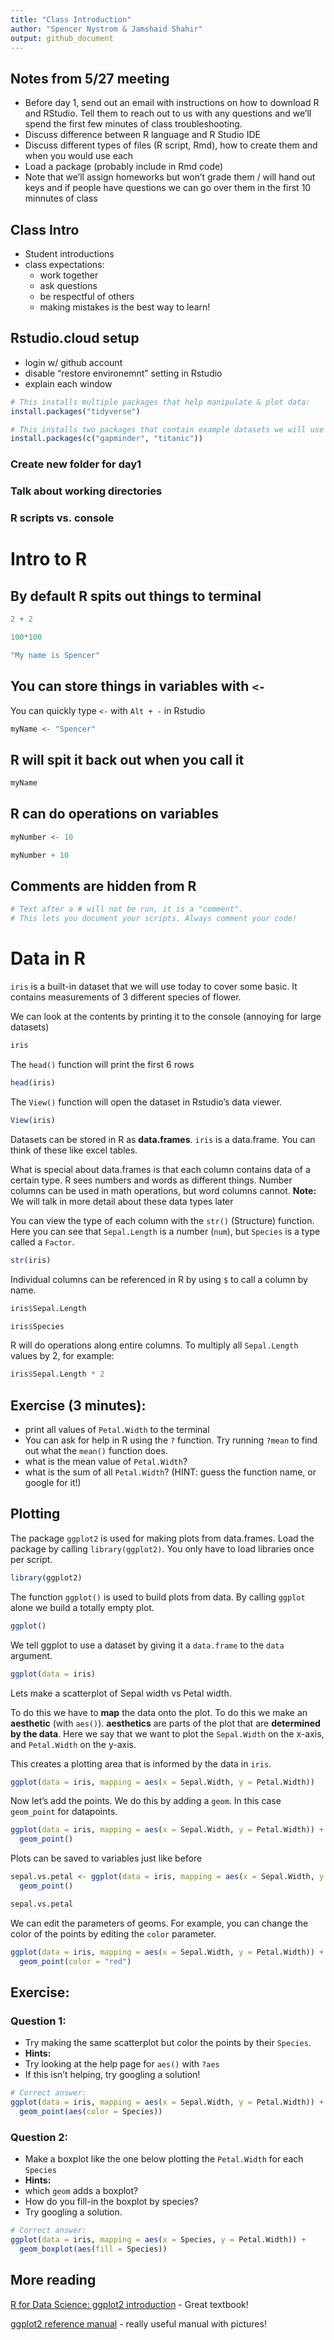 ```yaml
---
title: "Class Introduction"
author: "Spencer Nystrom & Jamshaid Shahir"
output: github_document
---
```


## Notes from 5/27 meeting 
- Before day 1, send out an email with instructions on how to download R and RStudio. Tell them to reach out to us with any questions and we’ll spend the first few minutes of class troubleshooting.
- Discuss difference between R language and R Studio IDE
- Discuss different types of files (R script, Rmd), how to create them and when you would use each
- Load a package (probably include in Rmd code)
- Note that we’ll assign homeworks but won’t grade them / will hand out keys and if people have questions we can go over them in the first 10 minnutes of class

## Class Intro
 - Student introductions
 - class expectations:
   - work together
   - ask questions
   - be respectful of others
   - making mistakes is the best way to learn!

## Rstudio.cloud setup

 - login w/ github account
 - disable "restore environemnt" setting in Rstudio
 - explain each window
 

```r
# This installs multiple packages that help manipulate & plot data:
install.packages("tidyverse")

# This installs two packages that contain example datasets we will use later in the course:
install.packages(c("gapminder", "titanic"))
```

### Create new folder for day1
### Talk about working directories

### R scripts vs. console


# Intro to R

## By default R spits out things to terminal
```r
2 + 2

100*100

"My name is Spencer"
```

## You can store things in **variables** with `<-`

You can quickly type `<-` with `Alt + -` in Rstudio

```r
myName <- "Spencer"
```

## R will spit it back out when you call it
```r
myName
```

## R can do operations on variables
```r
myNumber <- 10

myNumber + 10
```

## Comments are hidden from R
```r
# Text after a # will not be run, it is a "comment". 
# This lets you document your scripts. Always comment your code!
```



# Data in R

`iris` is a built-in dataset that we will use today to cover some basic. It
contains measurements of 3 different species of flower.

We can look at the contents by printing it to the console (annoying for large datasets)
```r
iris
```

The `head()` function will print the first 6 rows
```r
head(iris)
```

The `View()` function will open the dataset in Rstudio's data viewer.
```r
View(iris)
```

Datasets can be stored in R as **data.frames**. `iris` is a data.frame. You can think of these like excel tables.

What is special about data.frames is that each column contains data of a certain type. R sees numbers and words as different things. Number columns can be used in math operations, but word columns cannot.
**Note:** We will talk in more detail about these data types later

You can view the type of each column with the `str()` (Structure) function. Here you can see that `Sepal.Length` is a number (`num`), but `Species` is a type called a `Factor`.
```r
str(iris)
```

Individual columns can be referenced in R by using `$` to call a column by name.
```r
iris$Sepal.Length
```

```r
iris$Species
```

R will do operations along entire columns. To multiply all `Sepal.Length` values by 2, for example:
```r
iris$Sepal.Length * 2
```

## Exercise (3 minutes):
 - print all values of `Petal.Width` to the terminal
 - You can ask for help in R using the `?` function. Try running `?mean` to find out what the `mean()` function does.
 - what is the mean value of `Petal.Width`?
 - what is the sum of all `Petal.Width`? (HINT: guess the function name, or google for it!)
 
 
## Plotting

The package `ggplot2` is used for making plots from data.frames. Load the package by calling `library(ggplot2)`. You only have to load libraries once per script.

```r
library(ggplot2)
```


The function `ggplot()` is used to build plots from data. By calling `ggplot` alone we build a totally empty plot.

```r
ggplot()
```

We tell ggplot to use a dataset by giving it a `data.frame` to the `data` argument.
```r
ggplot(data = iris)
```

Lets make a scatterplot of Sepal width vs Petal width.

To do this we have to **map** the data onto the plot. To do this we make an **aesthetic** (with `aes()`). **aesthetics** are parts of the plot that are **determined by the data**. Here we say that we want to plot the `Sepal.Width` on the x-axis, and `Petal.Width` on the y-axis.

This creates a plotting area that is informed by the data in `iris`.
```r
ggplot(data = iris, mapping = aes(x = Sepal.Width, y = Petal.Width)) 
```

Now let's add the points. We do this by adding a `geom`. In this case `geom_point` for datapoints.
```r
ggplot(data = iris, mapping = aes(x = Sepal.Width, y = Petal.Width)) +
  geom_point()
```

Plots can be saved to variables just like before
```r
sepal.vs.petal <- ggplot(data = iris, mapping = aes(x = Sepal.Width, y = Petal.Width)) +
  geom_point()
```

```r
sepal.vs.petal
```

We can edit the parameters of geoms. For example, you can change the color of the points by editing the `color` parameter.

```r
ggplot(data = iris, mapping = aes(x = Sepal.Width, y = Petal.Width)) +
  geom_point(color = "red")
```

## Exercise:
### Question 1:
 - Try making the same scatterplot but color the points by their `Species`. 
 - **Hints:**
  - Try looking at the help page for `aes()` with `?aes`
  - If this isn't helping, try googling a solution!
  
```r
# Correct answer:
ggplot(data = iris, mapping = aes(x = Sepal.Width, y = Petal.Width)) +
  geom_point(aes(color = Species))
```

### Question 2:
 - Make a boxplot like the one below plotting the `Petal.Width` for each `Species`
 - **Hints:**
  - which `geom` adds a boxplot?
  - How do you fill-in the boxplot by species?
  - Try googling a solution.

```r
# Correct answer:
ggplot(data = iris, mapping = aes(x = Species, y = Petal.Width)) +
  geom_boxplot(aes(fill = Species)) 
```

## More reading
[R for Data Science: ggplot2 introduction](https://r4ds.had.co.nz/data-visualisation.html)
 - Great textbook!

[ggplot2 reference manual](https://ggplot2.tidyverse.org/reference/)
 - really useful manual with pictures!